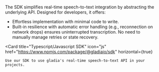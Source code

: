 The SDK simplifies real-time speech-to-text integration by abstracting the underlying API. Designed for developers, it offers:
- Effortless implementation with minimal code to write.
- Built-in resilience with automatic error handling (e.g., reconnection on network drops) ensures uninterrupted transcription. No need to manually manage retries or state recovery.


<Card
	title="Typescript/Javascript SDK"
	icon="js"
	href="https://www.npmjs.com/package/@gladiaio/sdk"
	horizontal={true}
>
	Use our SDK to use gladia's real-time speech-to-text API in your projects.
</Card>